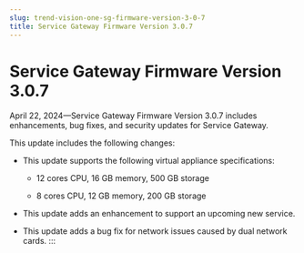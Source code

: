 ```yaml
---
slug: trend-vision-one-sg-firmware-version-3-0-7
title: Service Gateway Firmware Version 3.0.7
---
```

# Service Gateway Firmware Version 3.0.7

April 22, 2024—Service Gateway Firmware Version 3.0.7 includes enhancements, bug fixes, and security updates for Service Gateway.

This update includes the following changes:

- This update supports the following virtual appliance specifications:

  - 12 cores CPU, 16 GB memory, 500 GB storage

  - 8 cores CPU, 12 GB memory, 200 GB storage

- This update adds an enhancement to support an upcoming new service.

- This update adds a bug fix for network issues caused by dual network cards.
:::
